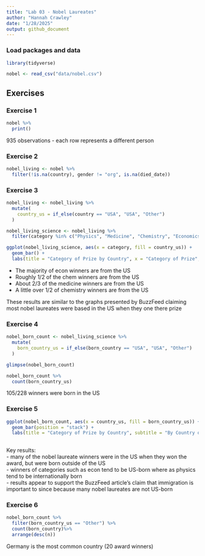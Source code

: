 ```yaml
---
title: "Lab 03 - Nobel Laureates"
author: "Hannah Crawley"
date: "1/28/2025"
output: github_document
---
```


### Load packages and data

```r
library(tidyverse) 
```

```r
nobel <- read_csv("data/nobel.csv")
```

## Exercises

### Exercise 1
```r
nobel %>% 
  print()
```

935 observations - each row represents a different person

### Exercise 2

```r
nobel_living <- nobel %>%
  filter(!is.na(country), gender != "org", is.na(died_date))
```

### Exercise 3

```r
nobel_living <- nobel_living %>%
  mutate(
    country_us = if_else(country == "USA", "USA", "Other")
  )
```

```r
nobel_living_science <- nobel_living %>%
  filter(category %in% c("Physics", "Medicine", "Chemistry", "Economics"))
```

```r
ggplot(nobel_living_science, aes(x = category, fill = country_us)) +
  geom_bar() + 
  labs(title = "Category of Prize by Country", x = "Category of Prize", y = "Count") + coord_flip() + facet_wrap(~ category)  
```
  - The majority of econ winners are from the US  
  - Roughly 1/2 of the chem winners are from the US
  - About 2/3 of the medicine winners are from the US 
  - A little over 1/2 of chemistry winners are from the US
  
These results are similar to the graphs presented by BuzzFeed claiming most nobel laureates were based in the US when they one there prize 
  

### Exercise 4

```r
nobel_born_count <- nobel_living_science %>%
  mutate(
    born_country_us = if_else(born_country == "USA", "USA", "Other")
  )
```

```r
glimpse(nobel_born_count)
```
```r
nobel_born_count %>%  
  count(born_country_us)
```
105/228 winners were born in the US 


### Exercise 5

```r
ggplot(nobel_born_count, aes(x = country_us, fill = born_country_us)) +
  geom_bar(position = "stack") + 
  labs(title = "Category of Prize by Country", subtitle = "By Country of Birth", x = "Won in US or Not", y = "Count") + coord_flip() + facet_wrap(~ category)
  
```

Key results:  
- many of the nobel laureate winners were in the US when they won the award, but were born outside of the US  
- winners of categories such as econ tend to be US-born where as physics tend to be internationally born   
- results appear to support the BuzzFeed article's claim that immigration is important to since because many nobel laureates are not US-born 

### Exercise 6

```r
nobel_born_count %>% 
  filter(born_country_us == "Other") %>%
  count(born_country)%>% 
  arrange(desc(n)) 

```

Germany is the most common country (20 award winners) 
